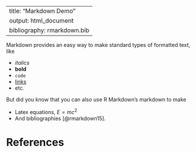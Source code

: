 
<!-- https://rstudio.cloud/project/181948 -->

---
title: "Markdown Demo"
output: html_document
bibliography: rmarkdown.bib
---

Markdown provides an easy way to make standard types of formatted text, like

- *italics*
- **bold**
- `code`
- [links](rmarkdown.rstudio.com)
- etc.

But did you know that you can also use R Markdown's markdown to make

- Latex equations, $E = mc^{2}$
- And bibliographies [@rmarkdown15].

# References
    
